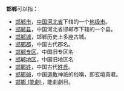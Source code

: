 '''邯郸'''可以指：
* [[邯郸市|邯郸市]]，[[中国|中国]][[河北省|河北省]]下辖的一个[[地级市|地级市]]。
* [[邯郸县|邯郸县]]，中国河北省邯郸市下辖的一个县。
* [[邯郸城|邯郸城]]，邯郸历史上多座古城。
* [[邯鄲郡|邯鄲郡]]，中国古代郡名。
* [[邯郸专区|邯郸专区]]，中国旧专区名
* [[邯郸地区|邯郸地区]]，中国旧地区名
* [[邯鄲姓|邯鄲姓]]，中国古代[[姓氏|姓氏]]。
* [[邯鄲爺|邯鄲爺]]，中国[[道教|道教]]神祇的俗稱，即玄壇真君。
* [[邯鄲_(能劇)|邯鄲 (能劇)]]，能劇劇目。
{{disambig|H邯郸 (消歧义)|Cat=二字中国地名消歧义}}